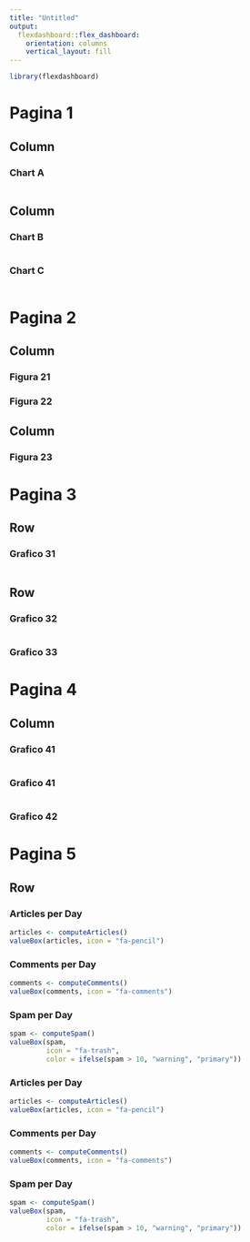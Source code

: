 ```yaml
---
title: "Untitled"
output: 
  flexdashboard::flex_dashboard:
    orientation: columns
    vertical_layout: fill
---
```


```r
library(flexdashboard)
```
# Pagina 1

Column {data-width=650}
-----------------------------------------------------------------------

### Chart A

```r

```

Column {data-width=350}
-----------------------------------------------------------------------

### Chart B

```r

```

### Chart C

```r

```

# Pagina 2
Column {data-width=500}
-----------------------------------------------------------------------
### Figura 21


### Figura 22
Column {data-width=500}
-----------------------------------------------------------------------

### Figura 23


# Pagina 3

Row 
------------------------------------------------------------------------
### Grafico 31
```r

```



Row
-------------------------------------------------------------------------
### Grafico 32

```r

```


### Grafico 33

# Pagina 4

Column {.tabset}
-----------------------------------------------------------------------
### Grafico 41


```r

```

### Grafico 41

```r

```

###  Grafico 42


# Pagina 5

Row
-----------------------------------------------------------------------

### Articles per Day

```r
articles <- computeArticles()
valueBox(articles, icon = "fa-pencil")
```

### Comments per Day

```r
comments <- computeComments()
valueBox(comments, icon = "fa-comments")
```

### Spam per Day

```r
spam <- computeSpam()
valueBox(spam, 
         icon = "fa-trash",
         color = ifelse(spam > 10, "warning", "primary"))
```


### Articles per Day

```r
articles <- computeArticles()
valueBox(articles, icon = "fa-pencil")
```

### Comments per Day

```r
comments <- computeComments()
valueBox(comments, icon = "fa-comments")
```

### Spam per Day

```r
spam <- computeSpam()
valueBox(spam, 
         icon = "fa-trash",
         color = ifelse(spam > 10, "warning", "primary"))
```